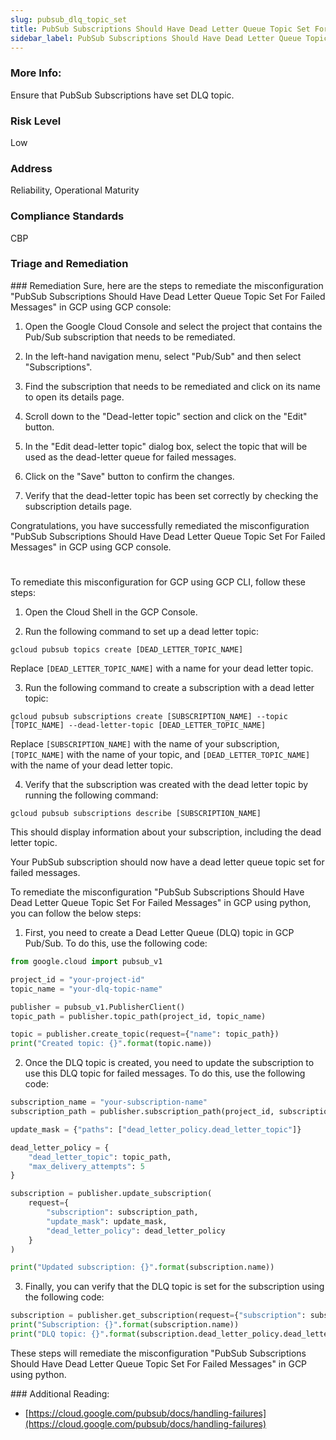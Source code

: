 ```yaml
---
slug: pubsub_dlq_topic_set
title: PubSub Subscriptions Should Have Dead Letter Queue Topic Set For Failed Messages
sidebar_label: PubSub Subscriptions Should Have Dead Letter Queue Topic Set For Failed Messages
---
```


### More Info:

Ensure that PubSub Subscriptions have set DLQ topic.

### Risk Level

Low

### Address

Reliability, Operational Maturity

### Compliance Standards

CBP


### Triage and Remediation
<Tabs>
<Tab title='Remediation'>
### Remediation

<AccordionGroup>
<Accordion title='Using Console' defaultOpen='true'>
Sure, here are the steps to remediate the misconfiguration "PubSub Subscriptions Should Have Dead Letter Queue Topic Set For Failed Messages" in GCP using GCP console:

1. Open the Google Cloud Console and select the project that contains the Pub/Sub subscription that needs to be remediated.

2. In the left-hand navigation menu, select "Pub/Sub" and then select "Subscriptions".

3. Find the subscription that needs to be remediated and click on its name to open its details page.

4. Scroll down to the "Dead-letter topic" section and click on the "Edit" button.

5. In the "Edit dead-letter topic" dialog box, select the topic that will be used as the dead-letter queue for failed messages.

6. Click on the "Save" button to confirm the changes.

7. Verify that the dead-letter topic has been set correctly by checking the subscription details page.

Congratulations, you have successfully remediated the misconfiguration "PubSub Subscriptions Should Have Dead Letter Queue Topic Set For Failed Messages" in GCP using GCP console.

#
</Accordion>

<Accordion title='Using CLI'>
To remediate this misconfiguration for GCP using GCP CLI, follow these steps:

1. Open the Cloud Shell in the GCP Console.

2. Run the following command to set up a dead letter topic:

```
gcloud pubsub topics create [DEAD_LETTER_TOPIC_NAME]
```

Replace `[DEAD_LETTER_TOPIC_NAME]` with a name for your dead letter topic.

3. Run the following command to create a subscription with a dead letter topic:

```
gcloud pubsub subscriptions create [SUBSCRIPTION_NAME] --topic [TOPIC_NAME] --dead-letter-topic [DEAD_LETTER_TOPIC_NAME]
```

Replace `[SUBSCRIPTION_NAME]` with the name of your subscription, `[TOPIC_NAME]` with the name of your topic, and `[DEAD_LETTER_TOPIC_NAME]` with the name of your dead letter topic.

4. Verify that the subscription was created with the dead letter topic by running the following command:

```
gcloud pubsub subscriptions describe [SUBSCRIPTION_NAME]
```

This should display information about your subscription, including the dead letter topic.

Your PubSub subscription should now have a dead letter queue topic set for failed messages.
</Accordion>

<Accordion title='Using Python'>
To remediate the misconfiguration "PubSub Subscriptions Should Have Dead Letter Queue Topic Set For Failed Messages" in GCP using python, you can follow the below steps:

1. First, you need to create a Dead Letter Queue (DLQ) topic in GCP Pub/Sub. To do this, use the following code:

```python
from google.cloud import pubsub_v1

project_id = "your-project-id"
topic_name = "your-dlq-topic-name"

publisher = pubsub_v1.PublisherClient()
topic_path = publisher.topic_path(project_id, topic_name)

topic = publisher.create_topic(request={"name": topic_path})
print("Created topic: {}".format(topic.name))
```

2. Once the DLQ topic is created, you need to update the subscription to use this DLQ topic for failed messages. To do this, use the following code:

```python
subscription_name = "your-subscription-name"
subscription_path = publisher.subscription_path(project_id, subscription_name)

update_mask = {"paths": ["dead_letter_policy.dead_letter_topic"]}

dead_letter_policy = {
    "dead_letter_topic": topic_path,
    "max_delivery_attempts": 5
}

subscription = publisher.update_subscription(
    request={
        "subscription": subscription_path,
        "update_mask": update_mask,
        "dead_letter_policy": dead_letter_policy
    }
)

print("Updated subscription: {}".format(subscription.name))
```

3. Finally, you can verify that the DLQ topic is set for the subscription using the following code:

```python
subscription = publisher.get_subscription(request={"subscription": subscription_path})
print("Subscription: {}".format(subscription.name))
print("DLQ topic: {}".format(subscription.dead_letter_policy.dead_letter_topic))
```

These steps will remediate the misconfiguration "PubSub Subscriptions Should Have Dead Letter Queue Topic Set For Failed Messages" in GCP using python.
</Accordion>

</AccordionGroup>
</Tab>
</Tabs>
### Additional Reading:

- [https://cloud.google.com/pubsub/docs/handling-failures](https://cloud.google.com/pubsub/docs/handling-failures) 

